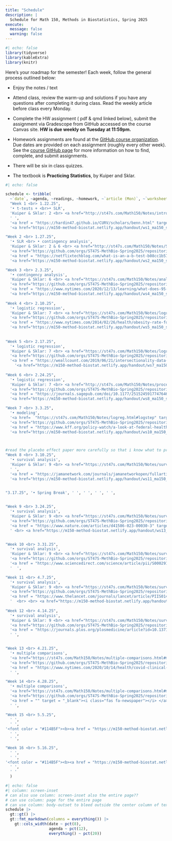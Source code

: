 ```yaml
---
title: "Schedule"
description: |
  Schedule for Math 150, Methods in Biostatistics, Spring 2025
execute: 
  message: false
  warning: false
---
```


```r
#| echo: false
library(tidyverse)
library(kableExtra)
library(knitr)
```

Here's your roadmap for the semester! Each week, follow the general process outlined below:

-   Enjoy the <i class="fas fa-book-open"></i> notes / text 

-   Attend class, review the <i class="fas fa-pencil-alt"></i> warm-up and solutions if you have any questions after completing it during class.
Read the weekly <i class="fas fa-newspaper"></i> article before class every Monday.

-   Complete the HW assignment (<i class="fa-solid fa-file-pdf"></i> pdf & qmd linked below), <i class="fa-solid fa-paper-plane"></i> submit the assignment via <i class="fa-brands fa-gradescope"></i> Gradescope from <i class="fa-brands fa-github"></i> GitHub accessed on the course Canvas site.  <b>HW is due weekly on Tuesday at 11:59pm.</b>

-   Homework assignments are found at the <a href = "https://github.com/orgs/ST47S-MethBio-Spring2025/repositories" target = "_blank"> <i class="fa-brands fa-github"></i> GitHub course organization</a>.  Due dates are provided on each assignment (roughly every other week).  See the <a href = "https://m150-method-biostat.netlify.app/github">course GitHub page</a> for more information on how to find, complete, and submit assignments.

-   There will be six in class quizzes.

-   The textbook is **Practicing Statistics**, by Kuiper and Sklar.


```r
#| echo: false

schedule <- tribble(
  ~`date`, ~agenda, ~readings, ~homework, ~`article (Mon)`, ~`worksheets`,
  "Week 1 <br> 1.22.25", 
  '• t-tests + <br>• SLR',
  'Kuiper & Sklar: 2 <br> <a href="http://st47s.com/Math150/Notes/intro.html#intro" target = "_blank"><i class="fas fa-book-open"></i> introduction</a> <br> <a href="http://st47s.com/Math150/Notes/t-tests-vs-slr.html#ttest" target = "_blank"><i class="fas fa-book-open"></i> t-test</a> <br> <a href="http://st47s.com/Math150/Notes/t-tests-vs-slr.html#tslr" target = "_blank"><i class="fas fa-book-open"></i> t-test as SLR</a>', 
  ' ',
  '<a href = "https://hardin47.github.io/CURV/scholars/benn.html" target = "_blank">Emma Benn</a>',
  '<a href="https://m150-method-biostat.netlify.app/handout/ws1_ma150_s25_notation.pdf" target = "_blank">{{< fa pencil >}} WS 1 - notation</a>',

"Week 2 <br> 1.27.25", 
  '• SLR <br> • contingency analysis',
  'Kuiper & Sklar: 2 & 6 <br> <a href="http://st47s.com/Math150/Notes/SLR.html#SLR" target = "_blank"><i class="fas fa-book-open"></i> SLR</a> <br> <a href="https://st47s.com/Math150/Notes/analysis-of-categorical-data.html#catest" target = "_blank"><i class="fas fa-book-open"></i> categorical analysis</a>', 
  '<a href="https://github.com/orgs/ST47S-MethBio-Spring2025/repositories" target = "_blank">{{< fa code >}} HW 1</a> - due 1.28.25',
  '<a href = "https://netflixtechblog.com/what-is-an-a-b-test-b08cc1b57962" target = "_blank"><i class="fas fa-newspaper"></i> A/B testing at Netflix</a> <br> <br> <a href = "https://hardin47.github.io/CURV/scholars/irizarry.html" target = "_blank">Rafael Irizarry</a>',
  '<a href="https://m150-method-biostat.netlify.app/handout/ws2_ma150_s25_CI.pdf" target = "_blank">{{< fa pencil >}} WS 2 - CIs</a> <br> <a href="https://m150-method-biostat.netlify.app/handout/ws3_ma150_s25_cond.pdf" target = "_blank">{{< fa pencil >}} WS 3 - tech conds</a>',

"Week 3 <br> 2.3.25",   
  '• contingency analysis',
  'Kuiper & Sklar: 6 <br> <a href="https://st47s.com/Math150/Notes/analysis-of-categorical-data.html#studies" target = "_blank"><i class="fas fa-book-open"></i> types of studies</a> <br> <a href="https://st47s.com/Math150/Notes/analysis-of-categorical-data.html#rr" target = "_blank"><i class="fas fa-book-open"></i> RR and CI</a> <br> <a href="https://st47s.com/Math150/Notes/analysis-of-categorical-data.html#or" target = "_blank"><i class="fas fa-book-open"></i> OR and CI</a>',
  '<a href="https://github.com/orgs/ST47S-MethBio-Spring2025/repositories" target = "_blank">{{< fa code >}} HW 2</a> - due 2.4.25 <br> <i class="fa-solid fa-clipboard-question"></i> Quiz 1 on 2.5.25',
  '<a href = "https://www.nytimes.com/2020/12/13/learning/what-does-95-effective-mean-teaching-the-math-of-vaccine-efficacy.html" target = "_blank"><i class="fas fa-newspaper"></i> what is efficacy?</a> <br> <a href = "https://www.nytimes.com/2020/11/18/health/pfizer-covid-vaccine.html" target = "_blank"><i class="fas fa-newspaper"></i> efficacy</a> <br> <br> <a href = "https://hardin47.github.io/CURV/scholars/small-rodriguez.html" target = "_blank">Desi Small-Rodriguez</a>',
  '<a href="https://m150-method-biostat.netlify.app/handout/ws4_ma150_s25_botox.pdf" target = "_blank">{{< fa pencil >}} WS 4 - sampling distributions</a>',
  
"Week 4 <br> 2.10.25", 
  '• logistic regression',
  'Kuiper & Sklar: 7 <br> <a href="https://st47s.com/Math150/Notes/logreg.html#the-logistic-model" target = "_blank"><i class="fas fa-book-open"></i> logistic regression</a> <br> <a href="https://st47s.com/Math150/Notes/logreg.html#logMLE" target = "_blank"><i class="fas fa-book-open"></i> MLE</a>',
  '<a href="https://github.com/orgs/ST47S-MethBio-Spring2025/repositories" target = "_blank">{{< fa code >}} HW 3</a> - due 2.11.25 ',
  '<a href = "https://www.nytimes.com/2014/02/26/health/obesity-rate-for-young-children-plummets-43-in-a-decade.html" target = "_blank"><i class="fas fa-newspaper"></i> Obesity in Children Plummets</a> <br> <a href = "https://jamanetwork.com/journals/jama/fullarticle/1832542" target = "_blank"><i class="fas fa-newspaper"></i> JAMA article here (see Table 6)</a> <br> <a href = "https://www.nytimes.com/2020/04/17/parenting/growth-chart-accuracy.html" target = "_blank"><i class="fas fa-newspaper"></i> growth curves</a> <br> <br> <a href = "https://hardin47.github.io/CURV/scholars/santos.html" target = "_blank">Robert Santos</a>',
  '<a href="https://m150-method-biostat.netlify.app/handout/ws5_ma150_s25_glms.pdf" target = "_blank">{{< fa pencil >}} WS 5 - log-linear model</a> <br> <a href="https://m150-method-biostat.netlify.app/handout/ws6_ma150_s25_mle.pdf" target = "_blank">{{< fa pencil >}} WS 6 - MLE</a>',
  
  
"Week 5 <br> 2.17.25",
  '• logistic regression',
  'Kuiper & Sklar: 7 <br> <a href="https://st47s.com/Math150/Notes/logreg.html#loginf" target = "_blank"><i class="fas fa-book-open"></i> inference, logistic regression</a> <br> <a href="https://st47s.com/Math150/Notes/logreg.html#multlog" target = "_blank"><i class="fas fa-book-open"></i> multiple logistic regression</a>',
  '<a href="https://github.com/orgs/ST47S-MethBio-Spring2025/repositories" target = "_blank">{{< fa code >}} HW 4</a> - due 2.18.25 <br> <i class="fa-solid fa-clipboard-question"></i> Quiz 2 on 2.19.25',
  '<a href = "https://weallcount.com/2019/06/21/intersectionality-data-2/" target = "_blank"><i class="fas fa-newspaper"></i> intersectional data</a> <br> <br> <a href = "https://hardin47.github.io/CURV/scholars/rosenbluth.html" target = "_blank">Arianna Wright Rosenbluth</a>',
    '<a href="https://m150-method-biostat.netlify.app/handout/ws7_ma150_s25_interaction.pdf" target = "_blank">{{< fa pencil >}} WS 7 - interaction</a>',
  
"Week 6 <br> 2.24.25", 
  '• logistic regression',
  'Kuiper & Sklar: 7 <br> <a href="http://st47s.com/Math150/Notes/process.html" target = "_blank"><i class="fas fa-book-open"></i> model process</a> <br> <a href="http://st47s.com/Math150/Notes/process.html#cross-validation" target = "_blank"><i class="fas fa-book-open"></i> cross validation</a> <br> <a href="https://st47s.com/Math150/Notes/logreg.html#roc" target = "_blank"><i class="fas fa-book-open"></i> ROC</a>',
  '<a href="https://github.com/orgs/ST47S-MethBio-Spring2025/repositories" target = "_blank">{{< fa code >}} HW 5</a> - due 2.25.25 ',
  '<a href = "https://journals.sagepub.com/doi/10.1177/2515245917747646" target = "_blank"><i class="fas fa-newspaper"></i> many models <br> (Tables 3 & 4, Fig 2)</a>  <br> <br> <a href = "https://hardin47.github.io/CURV/scholars/bowman.html" target = "_blank">DuBois Boman</a>',
  '<a href="https://m150-method-biostat.netlify.app/handout/ws8_ma150_s25_lrt.pdf" target = "_blank">{{< fa pencil >}} WS 8 - drop-in-deviance test </a> <br> <br> <a href="https://m150-method-biostat.netlify.app/handout/ws9_ma150_s25_cv.pdf" target = "_blank">{{< fa pencil >}} WS 9 - cross validation </a> <br> <br>  <br> <br> <a href="https://m150-method-biostat.netlify.app/handout/2025-02-26-tidymodels.html" target = "_blank"><i class="fas fa-desktop"></i> tidymodels</a> <br> <a href="https://m150-method-biostat.netlify.app/handout/simppar_log.pdf" target = "_blank"><i class="fas fa-pencil-alt"></i> Simpson&#39;s Paradox</a> ',

"Week 7 <br> 3.3.25", 
  '• modeling',
  '<a href=  "https://st47s.com/Math150/Notes/logreg.html#logstep" target = "_blank"><i class="fas fa-book-open"></i> model building</a> ',
  '<a href="https://github.com/orgs/ST47S-MethBio-Spring2025/repositories" target = "_blank">{{< fa code >}} HW 6</a> - due 3.4.25 <br> <i class="fa-solid fa-clipboard-question"></i> Quiz 3 on 3.5.25',
  '<a href = "https://www.kff.org/policy-watch/a-look-at-federal-health-data-taken-offline/" target = "_blank"><i class="fas fa-newspaper"></i> health data taken offline</a>  <br> <br> <a href = "https://hardin47.github.io/CURV/scholars/hughes-oliver.html" target = "_blank">Jacqueline Hughes-Oliver</a>',
  '<a href="https://m150-method-biostat.netlify.app/handout/ws10_ma150_s25_roc.pdf" target = "_blank">{{< fa pencil >}} WS 10 - ROC </a> <br> <br><br> <br> <a href="https://m150-method-biostat.netlify.app/handout/2025-03-03-ROC-onestep.html" target = "_blank"><i class="fas fa-desktop"></i> ROC + one variable building</a> <br> <a href="https://m150-method-biostat.netlify.app/handout/variables.pdf" target = "_blank"><i class="fas fa-pencil-alt"></i>variable handout</a>',



#read the placebo effect paper more carefully so that i know what to present before class!
"Week 8 <br> 3.10.25", 
  '• survival analysis',
  'Kuiper & Sklar: 9 <br> <a href="https://st47s.com/Math150/Notes/survival-analysis.html#timedata" target = "_blank"><i class="fas fa-book-open"></i> time to event </a> <br> <a href="https://st47s.com/Math150/Notes/survival-analysis.html#KM" target = "_blank"><i class="fas fa-book-open"></i> KM curves</a> ',
  ' ',
  '<a href = "https://jamanetwork.com/journals/jamanetworkopen/fullarticle/2799017" target = "_blank"><i class="fas fa-newspaper"></i> placebo effect (read abstract and Fig 3)</a> <br> <br>  <a href = "https://hardin47.github.io/CURV/scholars/nuzzo.html" target = "_blank">Regina Nuzzo</a>',
  '<a href="https://m150-method-biostat.netlify.app/handout/ws11_ma150_s25_forward.pdf" target = "_blank">{{< fa pencil >}} WS 11 - forward selection </a> <br> <br> <a href="https://m150-method-biostat.netlify.app/handout/ws12_ma150_s25_censored.pdf" target = "_blank">{{< fa pencil >}} WS 12 - censored observations </a> <br> <br>', 


"3.17.25", '• Spring Break', ' ', ' ', ' ', ' ',
  

"Week 9 <br> 3.24.25", 
  '• survival analysis',
  'Kuiper & Sklar: 9 <br> <a href="https://st47s.com/Math150/Notes/survival-analysis.html#KM" target = "_blank"><i class="fas fa-book-open"></i> KM curves</a> <br> <a href="https://st47s.com/Math150/Notes/survival-analysis.html#KMCI" target = "_blank"><i class="fas fa-book-open"></i> KM CI</a>',
  '<a href="https://github.com/orgs/ST47S-MethBio-Spring2025/repositories" target = "_blank">{{< fa code >}} HW 7</a> - due 3.25.25 ',
  '<a href = "https://www.nature.com/articles/d41586-023-00030-3" target = "_blank"><i class="fas fa-newspaper"></i> Alzheimer&#39;s</a> <br> <br> <a href = "https://hardin47.github.io/CURV/scholars/coles.html" target = "_blank">Adrian Coles</a>',
  ' <br> <a href="https://m150-method-biostat.netlify.app/handout/ws13_ma150_s25_KM.pdf" target = "_blank">{{< fa pencil >}} WS 13 - KM curve</a> <br> <a href="https://m150-method-biostat.netlify.app/handout/ws14_ma150_s25_logrank.pdf" target = "_blank">{{< fa pencil >}} WS 14 - log-rank test</a>', 


"Week 10 <br> 3.31.25", 
  '• survival analysis',
  'Kuiper & Sklar: 9 <br> <a href="https://st47s.com/Math150/Notes/survival-analysis.html#logrank" target = "_blank"><i class="fas fa-book-open"></i> log rank tests </a> <br> <a href="https://st47s.com/Math150/Notes/survival-analysis.html#hazfunc" target = "_blank"><i class="fas fa-book-open"></i> hazard functions</a>',
  '<a href="https://github.com/orgs/ST47S-MethBio-Spring2025/repositories" target = "_blank">{{< fa code >}} HW 8</a> - due 4.1.25 <br> <i class="fa-solid fa-clipboard-question"></i> Quiz 4 on 4.2.25',
  '<a href = "https://www.sciencedirect.com/science/article/pii/S000291652366280X?via%3Dihub" target = "_blank"><i class="fas fa-newspaper"></i> the million veteran program</a> <br> <br> <a href = "https://hardin47.github.io/CURV/scholars/echohawk.html" target = "_blank">Abigail Echo-Hawk</a>',
  '  ', 

"Week 11 <br> 4.7.25", 
  '• survival analysis',
  'Kuiper & Sklar: 9 <br> <a href="https://st47s.com/Math150/Notes/survival-analysis.html#coxph" target = "_blank"><i class="fas fa-book-open"></i> Cox PH model </a> <br> <a href="https://st47s.com/Math150/Notes/survival-analysis.html#multcoxph" target = "_blank"><i class="fas fa-book-open"></i> multiple Cox PH</a>',
  '<a href="https://github.com/orgs/ST47S-MethBio-Spring2025/repositories" target = "_blank">{{< fa code >}} HW 9</a> - due 4.8.25',
  '<a href = "https://www.thelancet.com/journals/lancet/article/PIIS0140-6736(2032076-6/fulltext" target = "_blank"><i class="fas fa-newspaper"></i> race-conscious medicine</a> <br> <br> <a href = "https://hardin47.github.io/CURV/scholars/benn.html" target = "_blank">Emma Benn</a>',
  '  <br> <br> <a href="https://m150-method-biostat.netlify.app/handout/CHD_HR.pdf" target = "_blank"><i class="fas fa-pencil-alt"></i>CHD & HR</a>',
  
"Week 12 <br> 4.14.25", 
  '• survival analysis',
  'Kuiper & Sklar: 9 <br> <a href="https://st47s.com/Math150/Notes/survival-analysis.html#testingph" target = "_blank"><i class="fas fa-book-open"></i> assessing PH </a> <br> <a href="https://st47s.com/Math150/Notes/multiple-comparisons.html#Ioannidis" target = "_blank"><i class="fas fa-book-open"></i> most published research</a>',
  '<a href="https://github.com/orgs/ST47S-MethBio-Spring2025/repositories" target = "_blank">{{< fa code >}} HW 10</a> - due 4.15.25 <br> <i class="fa-solid fa-clipboard-question"></i> Quiz 5 on 4.16.25',
  '<a href = "https://journals.plos.org/plosmedicine/article?id=10.1371/journal.pmed.0020124" target = "_blank"><i class="fas fa-newspaper"></i> most published research</a> <br> <a href = "https://replicationindex.com/2020/12/24/ioannidis-is-wrong/" target = "_blank"><i class="fas fa-newspaper"></i> science problems</a> <br> <br> <a href = "https://twitter.com/GidMK/status/1376304539897237508?s=20" target = "_blank">abuse of power</a> <br> <br> <a href = "https://hardin47.github.io/CURV/scholars/.html" target = "_blank"></a>',
  ' ',  


"Week 13 <br> 4.21.25", 
  '• multiple comparisons',
  '<a href="https://st47s.com/Math150/Notes/multiple-comparisons.html#multcomp" target = "_blank"><i class="fas fa-book-open"></i> multiple comparisons </a> <br> <a href="https://st47s.com/Math150/Notes/multiple-comparisons.html#qvals" target = "_blank"><i class="fas fa-book-open"></i> false discovery rate</a> <br> <a href="https://st47s.com/Math150/Notes/multiple-comparisons.html#interim" target = "_blank"><i class="fas fa-book-open"></i> interim analyses</a>',
  '<a href="https://github.com/orgs/ST47S-MethBio-Spring2025/repositories" target = "_blank">{{< fa code >}} HW 11</a> - due 4.22.25 <br> <font color = "#114B5F"><b><a href = "https://m150-method-biostat.netlify.app/project.html" target = "_blank"><i class="fa-solid fa-list-check"></i> Project: EDA</a></b></font> due 4.23.25',
  '<a href = "https://www.nytimes.com/2020/10/14/health/covid-clinical-trials.html" target = "_blank"><i class="fas fa-newspaper"></i> pausing trials</a> <br> <br> <a href = "https://hardin47.github.io/CURV/scholars/.html" target = "_blank"></a> ',
  ' ',  

"Week 14 <br> 4.28.25", 
  '• multiple comparisons',
  '<a href="https://st47s.com/Math150/Notes/multiple-comparisons.html#multcomp" target = "_blank"><i class="fas fa-book-open"></i> multiple comparisons </a> <br> <a href="https://st47s.com/Math150/Notes/multiple-comparisons.html#qvals" target = "_blank"><i class="fas fa-book-open"></i> false discovery rate</a> <br> <a href="https://st47s.com/Math150/Notes/multiple-comparisons.html#interim" target = "_blank"><i class="fas fa-book-open"></i> interim analyses</a>',
  '<a href="https://github.com/orgs/ST47S-MethBio-Spring2025/repositories" target = "_blank">{{< fa code >}} HW 12</a> - due 4.29.25 <br> <i class="fa-solid fa-clipboard-question"></i> Quiz 6 on 4.30.25',
  '<a href = "" target = "_blank"><i class="fas fa-newspaper"></i> </a> <a href = "https://towardsdatascience.com/missing-data-effects-on-the-correlation-between-ice-cream-sales-and-temperature-f4bb2b3fcde1" target = "_blank"><i class="fas fa-newspaper"></i> missing data</a> <br> <br> <a href = "https://hardin47.github.io/CURV/scholars/.html" target = "_blank"></a>  ',
  ' ', 

"Week 15 <br> 5.5.25", 
  ' ',
  ' ',
'<font color = "#114B5F"><b><a href = "https://m150-method-biostat.netlify.app/project.html" target = "_blank"> <i class="fa-solid fa-list-check"></i> Project: Graphic</a></b></font> in class 5.7.25',
  ' ',
  ' ',

"Week 16 <br> 5.16.25", 
  ' ',
  ' ',
'<font color = "#114B5F"><b><a href = "https://m150-method-biostat.netlify.app/project.html" target = "_blank"> <i class="fa-solid fa-list-check"></i> Project: Final</a></b></font> due 5.16.25',
  ' ',
  ' '
  )
```


```r
#| echo: false
#| column: screen-inset
# can also use column: screen-inset also the entire page??
# can use column: page for the entire page
# can use column: body-outset to bleed outside the center column of text
schedule |> 
  gt::gt() |> 
  gt::fmt_markdown(columns = everything()) |> 
    gt::cols_width(date ~ pct(8),
                   agenda ~ pct(12),
                   everything() ~ pct(20)) 
```




